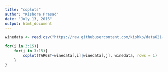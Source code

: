 ```yaml
---
title: "coplots"
author: "Kishore Prasad"
date: "July 13, 2016"
output: html_document
---
```


```r
winedata <- read.csv("https://raw.githubusercontent.com/kishkp/data621-ctg5/master/HW5//wine-training-data.csv")

for(i in 3:15){
    for(j in 3:15){
        coplot(TARGET~winedata[,i]|winedata[,j], winedata, rows = 1)
    }
}

```

